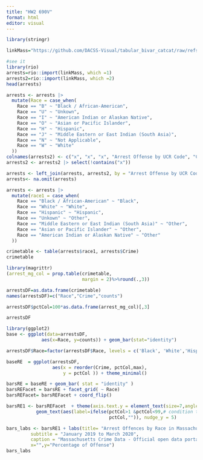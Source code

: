 ```yaml
---
title: "HW2 690V"
format: html
editor: visual
---
```


```r
library(stringr)
```


```r
linkMass="https://github.com/DACSS-Visual/tabular_bivar_catcat/raw/refs/heads/main/data/MSP%20DFS%20Arrests%2019-20Q1.xlsx"

#see it
library(rio)
arrests=rio::import(linkMass, which =1)
arrests2=rio::import(linkMass, which =2)
head(arrests)
```
```r
arrests <- arrests |>
  mutate(Race = case_when(
    Race == "B" ~ "Black / African-American",
    Race == "U" ~ "Unkown",
    Race == "I" ~ "American Indian or Alaskan Native",
    Race == "O" ~ "Asian or Pacific Islander",
    Race == "H" ~ "Hispanic",
    Race == "J" ~ "Middle Eastern or East Indian (South Asia)",
    Race == "N" ~ "Not Applicable",
    Race == "W" ~ "White"
  ))
colnames(arrests2) <- c("x", "x", "x", "Arrest Offense by UCR Code", "Crime")
arrests2 <- arrests2 |> select(!contains("x"))

```

```r
arrests <- left_join(arrests, arrests2, by = "Arrest Offense by UCR Code")
arrests<- na.omit(arrests)

arrests <- arrests |>
  mutate(race1 = case_when(
    Race == "Black / African-American" ~ "Black",
    Race == "White" ~ "White",
    Race == "Hispanic" ~ "Hispanic",
    Race == "Unkown" ~ "Other",
    Race == "Middle Eastern or East Indian (South Asia)" ~ "Other",
    Race == "Asian or Pacific Islander" ~ "Other",
    Race == "American Indian or Alaskan Native" ~ "Other"
  ))
```

```r
crimetable <- table(arrests$race1, arrests$Crime)
crimetable

library(magrittr)
(arrest_mg_col = prop.table(crimetable,
                            margin = 2)%>%round(.,3))
```

```r
arrestsDF=as.data.frame(crimetable)
names(arrestsDF)=c("Race","Crime","counts")

arrestsDF$pctCol=100*as.data.frame(arrest_mg_col)[,3]

arrestsDF
```


```r
library(ggplot2)
base <- ggplot(data=arrestsDF, 
             aes(x=Race, y=counts)) + geom_bar(stat="identity")
```



```r

arrestsDF$Race=factor(arrestsDF$Race, levels = c('Black', 'White','Hispanic', 'Other'))

baseRE  = ggplot(arrestsDF, 
                 aes(x = reorder(Crime, pctCol,max),
                     y = pctCol )) + theme_minimal()

barsRE = baseRE + geom_bar( stat = "identity" ) 
barsREFacet = barsRE + facet_grid( ~ Race) 
barsREFacet= barsREFacet + coord_flip() 

barsRE1 <- barsREFacet  + theme(axis.text.y = element_text(size=7,angle = 20)) + 
           geom_text(aes(label=ifelse(pctCol>1 &pctCol<99,# condition to annotate
                                      pctCol,"")), nudge_y = 5)
```

```r
bars_labs <- barsRE1 + labs(title= "Arrest Offences by Race in Massachusetts",
         subtitle = "January 2019 to March 2020",
         caption = "Massachusetts Crime Data - Official open data portal",
         x="",y="Percentage of Offense")
bars_labs
```


